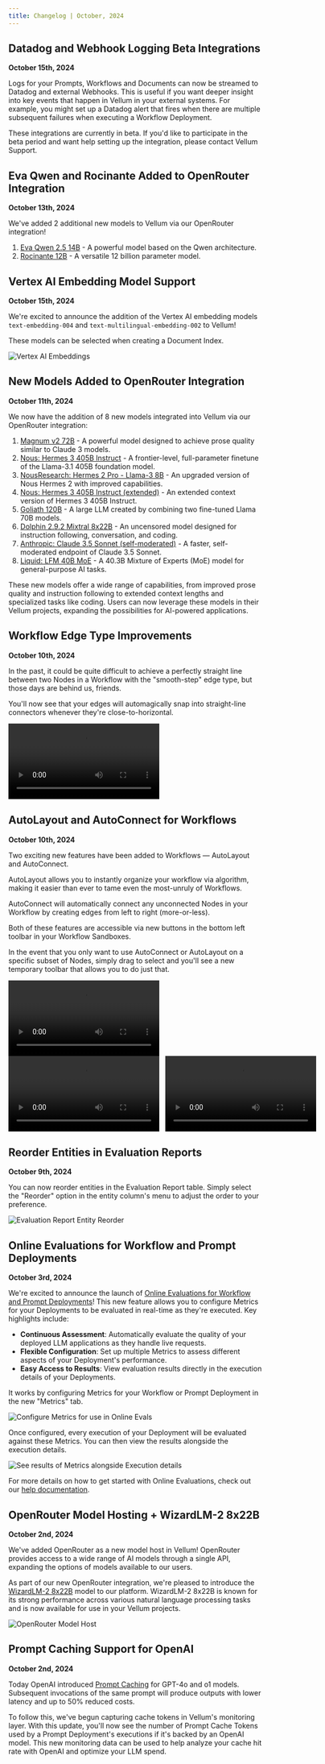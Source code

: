```yaml
---
title: Changelog | October, 2024
---
```


## Datadog and Webhook Logging Beta Integrations

**October 15th, 2024**

Logs for your Prompts, Workflows and Documents can now be streamed to Datadog and external Webhooks. This is useful if you want deeper insight into key events that happen in Vellum in your external systems. For example, you might set up a Datadog alert that fires when there are multiple subsequent failures when executing a Workflow Deployment.

These integrations are currently in beta. If you'd like to participate in the beta period and want help setting up the integration, please contact Vellum Support.


## Eva Qwen and Rocinante Added to OpenRouter Integration

**October 13th, 2024**

We've added 2 additional new models to Vellum via our OpenRouter integration!

1. [Eva Qwen 2.5 14B](https://openrouter.ai/eva-unit-01/eva-qwen-2.5-14b) - A powerful model based on the Qwen architecture.
2. [Rocinante 12B](https://openrouter.ai/thedrummer/rocinante-12b) - A versatile 12 billion parameter model.


## Vertex AI Embedding Model Support

**October 15th, 2024**

We're excited to announce the addition of the Vertex AI embedding models `text-embedding-004` and `text-multilingual-embedding-002` to Vellum!

These models can be selected when creating a Document Index.

![Vertex AI Embeddings](https://storage.googleapis.com/vellum-public/help-docs/changelogs/2024-10/vertex-ai-embeddings.png)

## New Models Added to OpenRouter Integration

**October 11th, 2024**

We now have the addition of 8 new models integrated into Vellum via our OpenRouter integration:

1. [Magnum v2 72B](https://openrouter.ai/anthracite-org/magnum-v2-72b) - A powerful model designed to achieve prose quality similar to Claude 3 models.
2. [Nous: Hermes 3 405B Instruct](https://openrouter.ai/nousresearch/hermes-3-llama-3.1-405b) - A frontier-level, full-parameter finetune of the Llama-3.1 405B foundation model.
3. [NousResearch: Hermes 2 Pro - Llama-3 8B](https://openrouter.ai/nousresearch/hermes-2-pro-llama-3-8b) - An upgraded version of Nous Hermes 2 with improved capabilities.
4. [Nous: Hermes 3 405B Instruct (extended)](https://openrouter.ai/nousresearch/hermes-3-llama-3.1-405b:extended) - An extended context version of Hermes 3 405B Instruct.
5. [Goliath 120B](https://openrouter.ai/alpindale/goliath-120b/api) - A large LLM created by combining two fine-tuned Llama 70B models.
6. [Dolphin 2.9.2 Mixtral 8x22B](https://openrouter.ai/cognitivecomputations/dolphin-mixtral-8x22b/api) - An uncensored model designed for instruction following, conversation, and coding.
7. [Anthropic: Claude 3.5 Sonnet (self-moderated)](https://openrouter.ai/anthropic/claude-3.5-sonnet:beta/api) - A faster, self-moderated endpoint of Claude 3.5 Sonnet.
8. [Liquid: LFM 40B MoE](https://openrouter.ai/liquid/lfm-40b/api) - A 40.3B Mixture of Experts (MoE) model for general-purpose AI tasks.

These new models offer a wide range of capabilities, from improved prose quality and instruction following to extended context lengths and specialized tasks like coding. Users can now leverage these models in their Vellum projects, expanding the possibilities for AI-powered applications.


## Workflow Edge Type Improvements

**October 10th, 2024**

In the past, it could be quite difficult to achieve a perfectly straight line between two Nodes in a Workflow with the "smooth-step" edge type, but those days are behind us, friends.

You'll now see that your edges will automagically snap into straight-line connectors whenever they're close-to-horizontal.

<video autoplay='true' loop='true' controls>
  <source src='https://storage.googleapis.com/vellum-public/help-docs/changelogs/2024-10/EdgeSnap2.mp4' />
</video>

## AutoLayout and AutoConnect for Workflows

**October 10th, 2024**

Two exciting new features have been added to Workflows — AutoLayout and AutoConnect.

AutoLayout allows you to instantly organize your workflow via algorithm, making it easier than ever to tame even the most-unruly of Workflows.

AutoConnect will automatically connect any unconnected Nodes in your Workflow by creating edges from left to right (more-or-less).

Both of these features are accessible via new buttons in the bottom left toolbar in your Workflow Sandboxes.

In the event that you only want to use AutoConnect or AutoLayout on a specific subset of Nodes, simply drag to select and you'll see a new temporary toolbar that allows you to do just that.

<video autoplay='true' loop='true' controls>
  <source src='https://storage.googleapis.com/vellum-public/help-docs/changelogs/2024-10/AutoConnectLayoutAll.mp4' />
</video>

<div style="display: grid; grid-template-areas: 'a b'; gap: 12px">
  <div style='grid-area: a'>
    <video autoplay='true' loop='true' controls>
      <source src='https://storage.googleapis.com/vellum-public/help-docs/changelogs/2024-10/AutoLayoutSelection.mp4' />
    </video>
  </div>
  <div style='grid-area: b'>
    <video autoplay='true' loop='true' controls>
      <source src='https://storage.googleapis.com/vellum-public/help-docs/changelogs/2024-10/AutoConnectSelection.mp4' />
    </video>
  </div>
</div>

## Reorder Entities in Evaluation Reports

**October 9th, 2024**

You can now reorder entities in the Evaluation Report table. Simply select the "Reorder" option in the entity column's menu to adjust the order to your preference.

![Evaluation Report Entity Reorder](https://storage.googleapis.com/vellum-public/help-docs/changelogs/2024-10/evaluation-report-entity-reorder.png)

## Online Evaluations for Workflow and Prompt Deployments

**October 3rd, 2024**

We're excited to announce the launch of [Online Evaluations for Workflow and Prompt Deployments](/help-center/evaluation/online-evaluations)! This new feature allows you to configure Metrics for your Deployments to be evaluated in real-time as they're executed. Key highlights include:

- **Continuous Assessment**: Automatically evaluate the quality of your deployed LLM applications as they handle live requests.
- **Flexible Configuration**: Set up multiple Metrics to assess different aspects of your Deployment's performance.
- **Easy Access to Results**: View evaluation results directly in the execution details of your Deployments.

It works by configuring Metrics for your Workflow or Prompt Deployment in the new "Metrics" tab.

![Configure Metrics for use in Online Evals](https://storage.googleapis.com/vellum-public/help-docs/online-evals/online-evals-metric-config.png)

Once configured, every execution of your Deployment will be evaluated against these Metrics. You can then view the results alongside the execution details.

![See results of Metrics alongside Execution details](https://storage.googleapis.com/vellum-public/help-docs/online-evals/online-evals-execution-details.png)

For more details on how to get started with Online Evaluations, check out our [help documentation](/help-center/evaluation/online-evaluations).

## OpenRouter Model Hosting + WizardLM-2 8x22B

**October 2nd, 2024**

We've added OpenRouter as a new model host in Vellum! OpenRouter provides access to a wide range of AI models through a single API, expanding the options of models available to our users.

As part of our new OpenRouter integration, we're pleased to introduce the [WizardLM-2 8x22B](https://openrouter.ai/models/microsoft/wizardlm-2-8x22b) model to our platform. WizardLM-2 8x22B is known for its strong performance across various natural language processing tasks and is now available for use in your Vellum projects.

![OpenRouter Model Host](https://storage.googleapis.com/vellum-public/help-docs/changelogs/2024-10/open-router-model-host.png)

## Prompt Caching Support for OpenAI

**October 2nd, 2024**

Today OpenAI introduced [Prompt Caching](https://openai.com/index/api-prompt-caching/) for GPT-4o and o1 models. Subsequent invocations of the same prompt will produce outputs with lower latency and up to 50% reduced costs.

To follow this, we've begun capturing cache tokens in Vellum's monitoring layer. With this update, you'll now see the number of Prompt Cache Tokens used by a Prompt Deployment's executions if it's backed by an OpenAI model.
This new monitoring data can be used to help analyze your cache hit rate with OpenAI and optimize your LLM spend.

